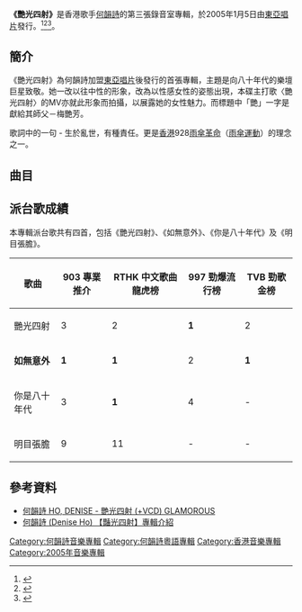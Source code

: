 {{Album infobox | 
|  Name          = 艷光四射
|  Type          = [[專輯|專輯]]
|  Artist        = [[何韻詩|何韻詩]]
|  Cover         = 何韻詩 艷光四射.jpg
|  Recorded      = 2004年
|  Released      = 2005年1月5日
|  Genre         = [[粵語流行音樂|粵語流行音樂]]
|  Label         = [[東亞唱片_(集團)|東亞唱片]]
|  Length        = 40分27秒
|  Last album    = [[The_Best_of_Hocc|The Best of Hocc]]<br>（2004年）
|  This album    = '''艷光四射'''<br>（2005年）
|  Next album    = [[梁祝下世傳奇|梁祝下世傳奇]]<br>（2005年）
}}
'''《艷光四射》'''是香港歌手[[何韻詩|何韻詩]]的第三張錄音室專輯，於2005年1月5日由[[東亞唱片_(集團)|東亞唱片]]發行。<ref>{{cite web|url=https://itunes.apple.com/hk/album/%E8%89%B7%E5%85%89%E5%9B%9B%E5%B0%84/892511830|title=艷光四射|publisher=Apple Inc.|accessdate=2018年12月29日}}</ref><ref>{{cite web |title=何韵诗新碟大卖慰功臣 斋戒期满狂吃肥牛(图) |url=http://yule.sohu.com/20050215/n224296363.shtml |website=sohu |accessdate=2019-02-07}}</ref><ref name="陈怡东2015">{{cite book|author=陈怡东|title=当世事再没完美：香港流行乐坛1974-2013|url=https://books.google.com/books?id=LEVyDwAAQBAJ&pg=PT193|date=1 August 2015|publisher=|isbn=978-7-5118-8075-8|page=193}}</ref>。

==簡介==
《艷光四射》為何韻詩加盟[[東亞唱片|東亞唱片]]後發行的首張專輯，主題是向八十年代的樂壇巨星致敬。她一改以往中性的形象，改為以性感女性的姿態出現，本碟主打歌〈艷光四射〉的MV亦就此形象而拍攝，以展露她的女性魅力。而標題中「艷」一字是獻給其師父－梅艷芳。

歌詞中的一句 - 生於亂世，有種責任。更是[[香港|香港]]928[[雨傘革命|雨傘革命]]（[[雨傘運動|雨傘運動]]）的理念之一。

==曲目==
{{Tracklist/common
| total_length = 40:27

| music_credits = yes
| arranger_credits = yes
| lyrics_credits = yes
| all_arranger = 青山大樂隊
| all_producer = 青山大樂隊、何韻詩
| an = except

| title1 = 序幕
| music1 = 	
| lyrics1 = 	
| note1 = 純音樂
| length1 = 0:59

| title2 = 艷光四射
| music2 = [[伍仲衡|伍仲衡]]
| lyrics2 = [[黃偉文|黃偉文]]
| longnote2 = 
| length2 = 3:50

| title3 = 如無意外
| music3 = [[何韻詩|hocc]]
| lyrics3 = 黃偉文
| longnote3 = 
| length3 = 3:27

| title4 = 明星夢
| music4 = [[伍卓賢|伍卓賢]]
| lyrics4 = [[于逸堯|-{于}-逸堯]]
| longnote4 = 
| length4 = 3:49

| title5 = 你是八十年代
| music5 = 英師傅
| lyrics5 = 黃偉文
| longnote5 = 
| length5 = 3:38

| title6 = 花迷戀
| music6 = [[曾奕文|Edmond Tsang]]
| lyrics6 = [[方皓玟|方皓玟]]
| longnote6 = 
| length6 = 3:56

| title7 = 明目張膽
| music7 = [[張佳添|張佳添]]
| lyrics7 = 黃偉文
| longnote7 = 
| length7 = 4:35

| title8 = 失戀日記
| music8 = [[林一峰|林一峰]]
| lyrics8 = 黃仲凱
| longnote8 = 
| length8 = 3:18

| title9 = 艷光四射（美艷到不行）
| music9 = 伍仲衡
| lyrics9 = 黃偉文
| note9 = 編曲：青山大樂隊、[[蔡德才|蔡德才]]
| length9 = 3:59

| title10 = 謝幕
| music10 = 	
| lyrics10 = 	
| note10 = 純音樂
| length10 = 1:24

| title11 = 玻璃蒼蠅
| music11 = Edmond Tsang
| lyrics11 = [[周耀輝|周耀輝]]
| note11 = 《花迷戀》國語版
| length11 = 3:56

| title12 = 降落之前
| music12 = hocc
| lyrics12 = [[李焯雄|李焯雄]]
| note12 = 《如無意外》國語版
| length12 = 3:32
}}

==派台歌成績==
本專輯派台歌共有四首，包括《艷光四射》、《如無意外》、《你是八十年代》及《明目張膽》。
{| class="wikitable"
|-
!歌曲||903 專業推介||RTHK 中文歌曲龍虎榜||997 勁爆流行榜||TVB 勁歌金榜
|-
| 艷光四射 || 3 || 2 || '''1''' || 2
|-
| '''如無意外''' || '''1''' || '''1''' || 2 || '''1'''
|-
| 你是八十年代 || 3 || '''1''' || 4 || -
|-
| 明目張膽 || 9 || 11 || - || - 
|}

==參考資料==
*[http://www.hmv.com.hk/ch/product/canto.asp?sku=561587&affiliate=284 何韻詩 HO, DENISE - 艷光四射 (+VCD) GLAMOROUS]{{Dead link|date=2019年11月 |bot=InternetArchiveBot |fix-attempted=yes }}
*[https://web.archive.org/web/20111214001136/http://hk.kkbox.com/album/lxnVGcSulaVWrtU0FX9H008l-index.html 何韻詩 (Denise Ho) 【豔光四射】專輯介紹]

{{何韻詩}}

[[Category:何韻詩音樂專輯|Category:何韻詩音樂專輯]]
[[Category:何韻詩粵語專輯|Category:何韻詩粵語專輯]]
[[Category:香港音樂專輯|Category:香港音樂專輯]]
[[Category:2005年音樂專輯|Category:2005年音樂專輯]]
